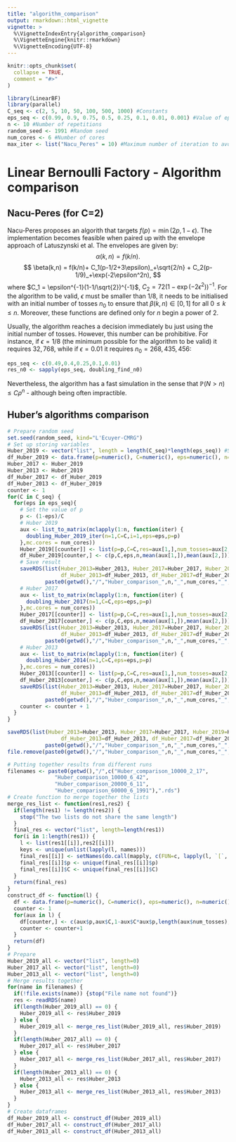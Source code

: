 ```yaml
---
title: "algorithm_comparison"
output: rmarkdown::html_vignette
vignette: >
  %\VignetteIndexEntry{algorithm_comparison}
  %\VignetteEngine{knitr::rmarkdown}
  %\VignetteEncoding{UTF-8}
---
```


```r
knitr::opts_chunk$set(
  collapse = TRUE,
  comment = "#>"
)
```

```r
library(LinearBF)
library(parallel)
C_seq <- c(2, 5, 10, 50, 100, 500, 1000) #Constants
eps_seq <- c(0.99, 0.9, 0.75, 0.5, 0.25, 0.1, 0.01, 0.001) #Value of epsilon (which determines p)
n <- 10 #Number of repetitions
random_seed <- 1991 #Random seed
num_cores <- 6 #Number of cores
max_iter <- list("Nacu_Peres" = 10) #Maximum number of iteration to avoid getting stuck
```

# Linear Bernoulli Factory - Algorithm comparison

## Nacu-Peres (for C=2)

Nacu-Peres proposes an algorith that targets $f(p) = \min(2p,1-\epsilon)$. The implementation becomes feasible when paired up with the envelope approach of Latuszynski et al.
The envelopes are given by:
$$
\alpha(k,n) = f(k/n).
$$
$$
\beta(k,n) = f(k/n)+ C_1(p-1/2+3\epsilon)_+\sqrt{2/n} + C_2(p-1/9)_+\exp(-2\epsilon^2n),
$$
where $C_1 = \epsilon^{-1}(1-1/\sqrt{2})^{-1}$, $C_2 = 72(1-\exp(-2\epsilon^2))^{-1}$. For the algorithm to be valid, $\epsilon$ must be smaller than $1/8$, it needs to be initialised with an initial number of tosses $n_0$ to ensure that $\beta(k,n) \in [0,1]$ for all $0\leq k \leq n$. Moreover, these functions are defined only for $n$ begin a power of 2. 

Usually, the algorithm reaches a decision immediately bu just using the initial number of tosses. However, this number can be prohibitive. For instance, if $\epsilon = 1/8$ (the minimum possible for the algorithm to be valid) it requires $32,768$, while if $\epsilon = 0.01$ it requires $n_0 = 268,435,456$:

```r
eps_seq <- c(0.49,0.4,0.25,0.1,0.01)
res_n0 <- sapply(eps_seq, doubling_find_n0)
```


Nevertheless, the algorithm has a fast simulation in the sense that $\mathbb{P}(N >n) \leq C\rho^n$ - although being often impractible.


## Huber's algorithms comparison
```r
# Prepare random seed
set.seed(random_seed, kind="L'Ecuyer-CMRG")
# Set up storing variables
Huber_2019 <- vector("list", length = length(C_seq)*length(eps_seq)) #Save results
df_Huber_2019 <- data.frame(p=numeric(), C=numeric(), eps=numeric(), n=numeric(), est_p=numeric(), est_num_tosses=numeric(), stringsAsFactors = F)
Huber_2017 <- Huber_2019
Huber_2013 <- Huber_2019
df_Huber_2017 <- df_Huber_2019
df_Huber_2013 <- df_Huber_2019
counter <- 1
for(C in C_seq) {
  for(eps in eps_seq){
    # Set the value of p
    p <- (1-eps)/C
    # Huber 2019
    aux <- list_to_matrix(mclapply(1:n, function(iter) {
      doubling_Huber_2019_iter(n=1,C=C,i=1,eps=eps,p=p)
    },mc.cores = num_cores))
    Huber_2019[[counter]] <- list(p=p,C=C,res=aux[1,],num_tosses=aux[2,])
    df_Huber_2019[counter,] <- c(p,C,eps,n,mean(aux[1,]),mean(aux[2,]))
    # Save result
    saveRDS(list(Huber_2013=Huber_2013, Huber_2017=Huber_2017, Huber_2019=Huber_2019, 
                 df_Huber_2013=df_Huber_2013, df_Huber_2017=df_Huber_2017, df_Huber_2019=df_Huber_2019),
            paste0(getwd(),"/","Huber_comparison_",n,"_",num_cores,"_",random_seed,"_TEMP.rds"))
    # Huber 2017
    aux <- list_to_matrix(mclapply(1:n, function(iter) {
      doubling_Huber_2017(n=1,C=C,eps=eps,p=p)
    },mc.cores = num_cores))
    Huber_2017[[counter]] <- list(p=p,C=C,res=aux[1,],num_tosses=aux[2,])
    df_Huber_2017[counter,] <- c(p,C,eps,n,mean(aux[1,]),mean(aux[2,]))
    saveRDS(list(Huber_2013=Huber_2013, Huber_2017=Huber_2017, Huber_2019=Huber_2019, 
                 df_Huber_2013=df_Huber_2013, df_Huber_2017=df_Huber_2017, df_Huber_2019=df_Huber_2019),
            paste0(getwd(),"/","Huber_comparison_",n,"_",num_cores,"_",random_seed,"_TEMP.rds"))
    # Huber 2013
    aux <- list_to_matrix(mclapply(1:n, function(iter) {
      doubling_Huber_2014(n=1,C=C,eps=eps,p=p)
    },mc.cores = num_cores))
    Huber_2013[[counter]] <- list(p=p,C=C,res=aux[1,],num_tosses=aux[2,])
    df_Huber_2013[counter,] <- c(p,C,eps,n,mean(aux[1,]),mean(aux[2,]))
    saveRDS(list(Huber_2013=Huber_2013, Huber_2017=Huber_2017, Huber_2019=Huber_2019, 
                 df_Huber_2013=df_Huber_2013, df_Huber_2017=df_Huber_2017, df_Huber_2019=df_Huber_2019),
            paste0(getwd(),"/","Huber_comparison_",n,"_",num_cores,"_",random_seed,"_TEMP.rds"))
    counter <- counter + 1
  }
}

saveRDS(list(Huber_2013=Huber_2013, Huber_2017=Huber_2017, Huber_2019=Huber_2019, 
                 df_Huber_2013=df_Huber_2013, df_Huber_2017=df_Huber_2017, df_Huber_2019=df_Huber_2019),
            paste0(getwd(),"/","Huber_comparison_",n,"_",num_cores,"_",random_seed,".rds"))
file.remove(paste0(getwd(),"/","Huber_comparison_",n,"_",num_cores,"_",random_seed,"_TEMP.rds"))
```

```r
# Putting together results from different runs
filenames <- paste0(getwd(),"/",c("Huber_comparison_10000_2_17",
               "Huber_comparison_10000_6_42",
               "Huber_comparison_20000_6_11",
               "Huber_comparison_60000_6_1991"),".rds")
# Create function to merge together the lists
merge_res_list <- function(res1,res2) {
  if(length(res1) != length(res2)) {
    stop("The two lists do not share the same length")
  }
  final_res <- vector("list", length=length(res1))
  for(i in 1:length(res1)) {
    l <- list(res1[[i]],res2[[i]])
    keys <- unique(unlist(lapply(l, names)))
    final_res[[i]] <- setNames(do.call(mapply, c(FUN=c, lapply(l, `[`, keys))), keys)
    final_res[[i]]$p <- unique(final_res[[i]]$p)
    final_res[[i]]$C <- unique(final_res[[i]]$C)
  }
  return(final_res)
}
construct_df <- function(l) {
  df <- data.frame(p=numeric(), C=numeric(), eps=numeric(), n=numeric(), mean_p=numeric(), sd_num_tosses=numeric(), mean_num_tosses=numeric(), median_num_tosses=numeric(), stringsAsFactors = F)
  counter <- 1
  for(aux in l) {
    df[counter,] <- c(aux$p,aux$C,1-aux$C*aux$p,length(aux$num_tosses),mean(aux$p),sd(aux$num_tosses),mean(aux$num_tosses),  median(aux$num_tosses))
    counter <- counter+1
  }
  return(df)
}
# Prepare
Huber_2019_all <- vector("list", length=0)
Huber_2017_all <- vector("list", length=0)
Huber_2013_all <- vector("list", length=0)
# Merge results together
for(name in filenames) {
  if(!file.exists(name)) {stop("File name not found")}
  res <- readRDS(name)
  if(length(Huber_2019_all) == 0) {
    Huber_2019_all <- res$Huber_2019
  } else {
    Huber_2019_all <- merge_res_list(Huber_2019_all, res$Huber_2019)
  }
  if(length(Huber_2017_all) == 0) {
    Huber_2017_all <- res$Huber_2017
  } else {
    Huber_2017_all <- merge_res_list(Huber_2017_all, res$Huber_2017)
  }
  if(length(Huber_2013_all) == 0) {
    Huber_2013_all <- res$Huber_2013
  } else {
    Huber_2013_all <- merge_res_list(Huber_2013_all, res$Huber_2013)
  }
}
# Create dataframes
df_Huber_2019_all <- construct_df(Huber_2019_all)
df_Huber_2017_all <- construct_df(Huber_2017_all)
df_Huber_2013_all <- construct_df(Huber_2013_all)
```





